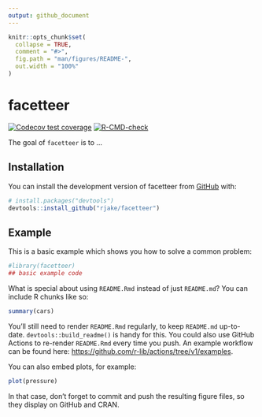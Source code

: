 ```yaml
---
output: github_document
---
```


<!-- README.md is generated from README.Rmd. Please edit that file -->

```r
knitr::opts_chunk$set(
  collapse = TRUE,
  comment = "#>",
  fig.path = "man/figures/README-",
  out.width = "100%"
)
```

# facetteer

<!-- badges: start -->
[![Codecov test coverage](https://codecov.io/gh/rjake/facetteer/branch/main/graph/badge.svg)](https://app.codecov.io/gh/rjake/facetteer?branch=main)
[![R-CMD-check](https://github.com/rjake/facetteer/actions/workflows/R-CMD-check.yaml/badge.svg)](https://github.com/rjake/facetteer/actions/workflows/R-CMD-check.yaml)
<!-- badges: end -->

The goal of `facetteer` is to ...

## Installation

You can install the development version of facetteer from [GitHub](https://github.com/) with:

``` r
# install.packages("devtools")
devtools::install_github("rjake/facetteer")
```

## Example

This is a basic example which shows you how to solve a common problem:

```r
#library(facetteer)
## basic example code
```

What is special about using `README.Rmd` instead of just `README.md`? You can include R chunks like so:

```r
summary(cars)
```

You'll still need to render `README.Rmd` regularly, to keep `README.md` up-to-date. `devtools::build_readme()` is handy for this. You could also use GitHub Actions to re-render `README.Rmd` every time you push. An example workflow can be found here: <https://github.com/r-lib/actions/tree/v1/examples>.

You can also embed plots, for example:

```r
plot(pressure)
```

In that case, don't forget to commit and push the resulting figure files, so they display on GitHub and CRAN.
